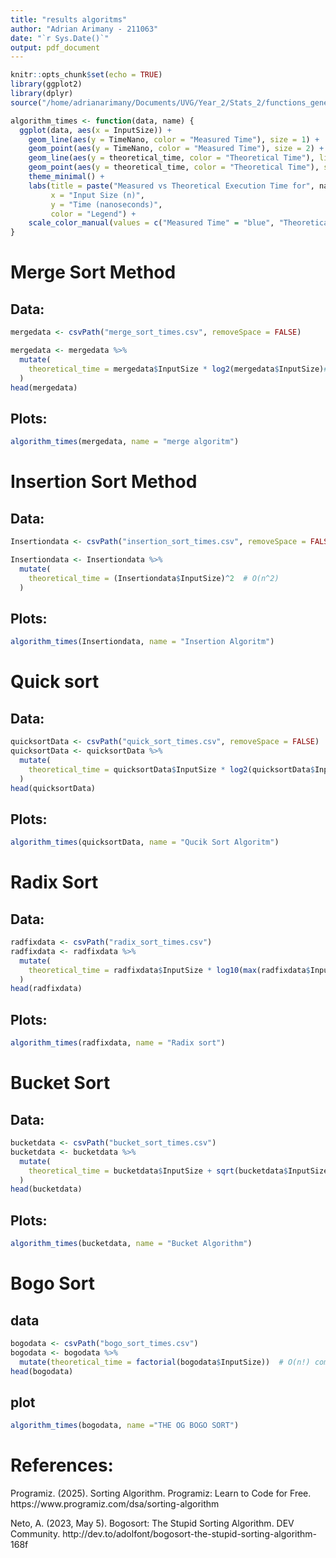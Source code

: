 ```yaml
---
title: "results algoritms"
author: "Adrian Arimany - 211063"
date: "`r Sys.Date()`"
output: pdf_document
---
```


```r
knitr::opts_chunk$set(echo = TRUE)
library(ggplot2)
library(dplyr)
source("/home/adrianarimany/Documents/UVG/Year_2/Stats_2/functions_general.R") 
```

```r
algorithm_times <- function(data, name) {
  ggplot(data, aes(x = InputSize)) +
    geom_line(aes(y = TimeNano, color = "Measured Time"), size = 1) +
    geom_point(aes(y = TimeNano, color = "Measured Time"), size = 2) +
    geom_line(aes(y = theoretical_time, color = "Theoretical Time"), linetype = "dashed", size = 1) +
    geom_point(aes(y = theoretical_time, color = "Theoretical Time"), size = 2) +
    theme_minimal() +
    labs(title = paste("Measured vs Theoretical Execution Time for", name),
         x = "Input Size (n)",
         y = "Time (nanoseconds)",
         color = "Legend") +
    scale_color_manual(values = c("Measured Time" = "blue", "Theoretical Time" = "red"))
}

```

# Merge Sort Method 

## Data:

```r
mergedata <- csvPath("merge_sort_times.csv", removeSpace = FALSE)

mergedata <- mergedata %>%
  mutate(
    theoretical_time = mergedata$InputSize * log2(mergedata$InputSize)# Compute O(n log n)
  )
head(mergedata)
```

## Plots:



```r
algorithm_times(mergedata, name = "merge algoritm")
```


# Insertion Sort Method

## Data:

```r
Insertiondata <- csvPath("insertion_sort_times.csv", removeSpace = FALSE)

Insertiondata <- Insertiondata %>%
  mutate(
    theoretical_time = (Insertiondata$InputSize)^2  # O(n^2)
  )

```

## Plots:

```r
algorithm_times(Insertiondata, name = "Insertion Algoritm")
```


# Quick sort 

## Data:

```r
quicksortData <- csvPath("quick_sort_times.csv", removeSpace = FALSE)
quicksortData <- quicksortData %>%
  mutate(
    theoretical_time = quicksortData$InputSize * log2(quicksortData$InputSize)  # O(n log n)
  )
head(quicksortData)
```

## Plots:

```r
algorithm_times(quicksortData, name = "Qucik Sort Algoritm")
```

# Radix Sort

## Data:

```r
radfixdata <- csvPath("radix_sort_times.csv")
radfixdata <- radfixdata %>%
  mutate(
    theoretical_time = radfixdata$InputSize * log10(max(radfixdata$InputSize))  # O(nk), assuming k = log(n)
  )
head(radfixdata)
```

## Plots:

```r
algorithm_times(radfixdata, name = "Radix sort")
```

# Bucket Sort

## Data:

```r
bucketdata <- csvPath("bucket_sort_times.csv")
bucketdata <- bucketdata %>%
  mutate(
    theoretical_time = bucketdata$InputSize + sqrt(bucketdata$InputSize)  # O(n + k), where k = sqrt(n)
  )
head(bucketdata)
```

## Plots:

```r
algorithm_times(bucketdata, name = "Bucket Algorithm")
```
# Bogo Sort

## data

```r
bogodata <- csvPath("bogo_sort_times.csv")
bogodata <- bogodata %>%
  mutate(theoretical_time = factorial(bogodata$InputSize))  # O(n!) complexity
head(bogodata)
```

## plot

```r
algorithm_times(bogodata, name ="THE OG BOGO SORT")
```


# References:

Programiz. (2025). Sorting Algorithm. Programiz: Learn to Code for Free. https://www.programiz.com/dsa/sorting-algorithm

Neto, A. (2023, May 5). Bogosort: The Stupid Sorting Algorithm. DEV Community. http://dev.to/adolfont/bogosort-the-stupid-sorting-algorithm-168f